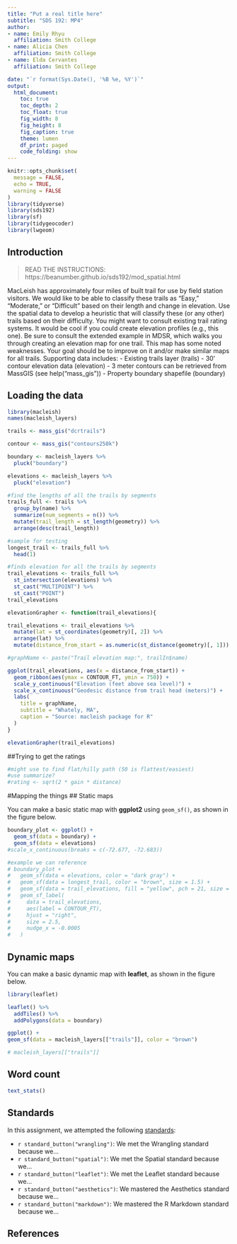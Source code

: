 ```yaml
---
title: "Put a real title here"
subtitle: "SDS 192: MP4"
author: 
- name: Emily Rhyu
  affiliation: Smith College
- name: Alicia Chen
  affiliation: Smith College
- name: Elda Cervantes
  affiliation: Smith College

date: "`r format(Sys.Date(), '%B %e, %Y')`"
output:
  html_document:
    toc: true
    toc_depth: 2
    toc_float: true
    fig_width: 8
    fig_height: 8
    fig_caption: true
    theme: lumen
    df_print: paged
    code_folding: show
---
```


```r
knitr::opts_chunk$set(
  message = FALSE,
  echo = TRUE,
  warning = FALSE
)
library(tidyverse)
library(sds192)
library(sf)
library(tidygeocoder)
library(lwgeom)
```

## Introduction

> READ THE INSTRUCTIONS: https://beanumber.github.io/sds192/mod_spatial.html

MacLeish has approximately four miles of built trail for use by field station visitors. We would like to be able to classify these trails as “Easy,” “Moderate,” or “Difficult” based on their length and change in elevation. Use the spatial data to develop a heuristic that will classify these (or any other) trails based on their difficulty. You might want to consult existing trail rating systems. It would be cool if you could create elevation profiles (e.g., this one). Be sure to consult the extended example in MDSR, which walks you through creating an elevation map for one trail. This map has some noted weaknesses. Your goal should be to improve on it and/or make similar maps for all trails.
Supporting data includes:
- Existing trails layer (trails)
- 30’ contour elevation data (elevation)
- 3 meter contours can be retrieved from MassGIS (see help("mass_gis"))
- Property boundary shapefile (boundary)


## Loading the data

```r
library(macleish)
names(macleish_layers)
```

```r
trails <- mass_gis("dcrtrails")

contour <- mass_gis("contours250k")

boundary <- macleish_layers %>%
  pluck("boundary")

elevations <- macleish_layers %>%
  pluck("elevation")
```


```r
#find the lengths of all the trails by segments
trails_full <- trails %>%
  group_by(name) %>%
  summarize(num_segments = n()) %>%
  mutate(trail_length = st_length(geometry)) %>%
  arrange(desc(trail_length))

#sample for testing
longest_trail <- trails_full %>%
  head(1)

#finds elevation for all the trails by segments
trail_elevations <- trails_full %>%
  st_intersection(elevations) %>%
  st_cast("MULTIPOINT") %>%
  st_cast("POINT")
trail_elevations

```

```r
elevationGrapher <- function(trail_elevations){

trail_elevations <- trail_elevations %>%
  mutate(lat = st_coordinates(geometry)[, 2]) %>%
  arrange(lat) %>%
  mutate(distance_from_start = as.numeric(st_distance(geometry)[, 1]))

#graphName <- paste("Trail elevation map:", trailIn$name)

ggplot(trail_elevations, aes(x = distance_from_start)) + 
  geom_ribbon(aes(ymax = CONTOUR_FT, ymin = 750)) +
  scale_y_continuous("Elevation (feet above sea level)") + 
  scale_x_continuous("Geodesic distance from trail head (meters)") +
  labs(
    title = graphName,
    subtitle = "Whately, MA",
    caption = "Source: macleish package for R"
  )
}

elevationGrapher(trail_elevations)

```

##Trying to get the ratings
```r
#might use to find flat/hilly path (50 is flattest/easiest)
#use summarize?
#rating <- sqrt(2 * gain * distance)

```

#Mapping the things
## Static maps

You can make a basic static map with **ggplot2** using `geom_sf()`, as shown in the figure below.

```r

boundary_plot <- ggplot() +
  geom_sf(data = boundary) +
  geom_sf(data = elevations) 
#scale_x_continuous(breaks = c(-72.677, -72.683))
```

```r
#example we can reference
# boundary_plot +
#   geom_sf(data = elevations, color = "dark gray") + 
#   geom_sf(data = longest_trail, color = "brown", size = 1.5) + 
#   geom_sf(data = trail_elevations, fill = "yellow", pch = 21, size = 3) + 
#   geom_sf_label(
#     data = trail_elevations, 
#     aes(label = CONTOUR_FT), 
#     hjust = "right", 
#     size = 2.5,
#     nudge_x = -0.0005
#   )
```


## Dynamic maps

You can make a basic dynamic map with **leaflet**, as shown in the figure below.

```r
library(leaflet)

leaflet() %>%
  addTiles() %>%
  addPolygons(data = boundary)
```

```r
ggplot() +
geom_sf(data = macleish_layers[["trails"]], color = "brown")
```


```r
# macleish_layers[["trails"]]
```


## Word count

```r
text_stats()
```

## Standards

In this assignment, we attempted the following [standards](https://beanumber.github.io/sds192/standards.html):

- `r standard_button("wrangling")`: We met the Wrangling standard because we...
- `r standard_button("spatial")`: We met the Spatial standard because we...
- `r standard_button("leaflet")`: We met the Leaflet standard because we...
- `r standard_button("aesthetics")`: We mastered the Aesthetics standard because we...
- `r standard_button("markdown")`: We mastered the R Markdown standard because we...

## References
